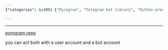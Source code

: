 ```yaml
---
{"categories": &id001 ["Pyrogram", "Telegram bot library", "Python programming language", "Interacting with user and bot accounts", "Telegram bots"], "category": "Python", "date": "2022-12-18 20:01:14", "description": "Pyrogram is a Telegram bot library written in Python, enabling interaction with both user and bot accounts.", "tags": *id001, "title": "telegram bot: pyrogram"}

---
```


------

[pyrogram repo](https://github.com/pyrogram/pyrogram)

you can act both with a user account and a bot account

